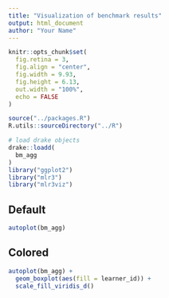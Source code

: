 ```yaml
---
title: "Visualization of benchmark results"
output: html_document
author: "Your Name"
---
```


```r
knitr::opts_chunk$set(
  fig.retina = 3,
  fig.align = "center",
  fig.width = 9.93,
  fig.height = 6.13,
  out.width = "100%",
  echo = FALSE
)

source("../packages.R")
R.utils::sourceDirectory("../R")

# load drake objects
drake::loadd(
  bm_agg
)
library("ggplot2")
library("mlr3")
library("mlr3viz")
```

## Default

```r
autoplot(bm_agg)
```

## Colored

```r
autoplot(bm_agg) +
  geom_boxplot(aes(fill = learner_id)) +
  scale_fill_viridis_d()
```
